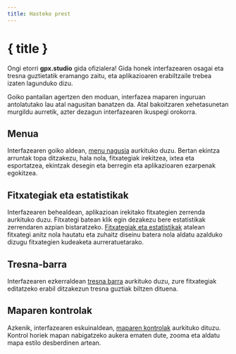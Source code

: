 ```yaml
---
title: Hasteko prest
---
```


<script lang="ts">
</script>

# { title }

Ongi etorri **gpx.studio** gida ofizialera!
Gida honek interfazearen osagai eta tresna guztietatik eramango zaitu, eta aplikazioaren erabiltzaile trebea izaten lagunduko dizu.

<DocsImage src="getting-started/interface" alt="gpx.studio-ren interfazea." />

Goiko pantailan agertzen den moduan, interfazea maparen inguruan antolatutako lau atal nagusitan banatzen da. 
Atal bakoitzaren xehetasunetan murgildu aurretik, azter dezagun interfazearen ikuspegi orokorra.

## Menua

Interfazearen goiko aldean, [menu nagusia](./menu) aurkituko duzu.
Bertan ekintza arruntak topa ditzakezu, hala nola, fitxategiak irekitzea, ixtea eta esportatzea, ekintzak desegin eta berregin eta aplikazioaren ezarpenak egokitzea.

## Fitxategiak eta estatistikak

Interfazearen behealdean, aplikazioan irekitako fitxategien zerrenda aurkituko duzu.
Fitxategi batean klik egin dezakezu bere estatistikak zerrendaren azpian bistaratzeko.
[Fitxategiak eta estatistikak](./files-and-stats) atalean fitxategi anitz nola hautatu eta zuhaitz diseinu batera nola aldatu azalduko dizugu fitxategien kudeaketa aurreratuetarako.

## Tresna-barra

Interfazearen ezkerraldean [tresna barra](./toolbar) aurkituko duzu, zure fitxategiak editatzeko erabil ditzakezun tresna guztiak biltzen dituena.

## Maparen kontrolak

Azkenik, interfazearen eskuinaldean, [maparen kontrolak](./map-controls) aurkituko dituzu.
Kontrol horiek mapan nabigatzeko aukera ematen dute, zooma eta aldatu mapa estilo desberdinen artean.
